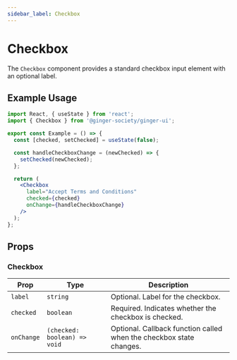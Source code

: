 ```yaml
---
sidebar_label: Checkbox
---
```



# Checkbox

The `Checkbox` component provides a standard checkbox input element with an optional label.

## Example Usage

```jsx
import React, { useState } from 'react';
import { Checkbox } from '@ginger-society/ginger-ui';

export const Example = () => {
  const [checked, setChecked] = useState(false);

  const handleCheckboxChange = (newChecked) => {
    setChecked(newChecked);
  };

  return (
    <Checkbox
      label="Accept Terms and Conditions"
      checked={checked}
      onChange={handleCheckboxChange}
    />
  );
};
```
<Example />

## Props

### Checkbox

| Prop      | Type                              | Description                                               |
|-----------|-----------------------------------|-----------------------------------------------------------|
| `label`   | `string`                          | Optional. Label for the checkbox.                         |
| `checked` | `boolean`                         | Required. Indicates whether the checkbox is checked.      |
| `onChange`| `(checked: boolean) => void`      | Optional. Callback function called when the checkbox state changes. |

